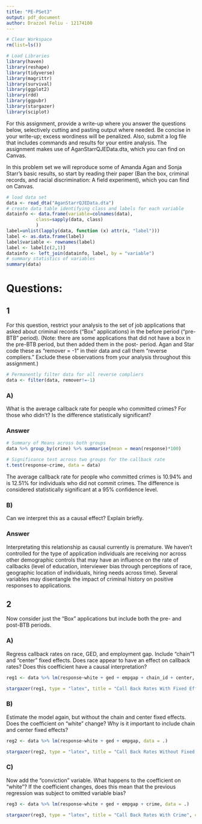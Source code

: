 ```yaml
---
title: "PE-PSet3"
output: pdf_document
author: Drazzel Feliu - 12174100
---
```


```r
# Clear Workspace
rm(list=ls())

# Load Libraries
library(haven)
library(reshape)
library(tidyverse)
library(magrittr)
library(survival)
library(ggplot2)
library(rdd)
library(ggpubr)
library(stargazer)
library(sciplot)
```

For this assignment, provide a write-up where you answer the questions below, selectively cutting and pasting output where needed. Be concise in your write-up; excess wordiness will be penalized. Also, submit a log file that includes commands and results for your entire analysis. The assignment makes use of AganStarrQJEData.dta, which you can find on Canvas.

In this problem set we will reproduce some of Amanda Agan and Sonja Starr’s basic results, so start by reading their paper (Ban the box, criminal records, and racial discrimination: A field experiment), which you can find on Canvas.

```r
# load data set
data <- read_dta("AganStarrQJEData.dta")
# create data table identifying class and labels for each variable
datainfo <- data.frame(variable=colnames(data),
           class=sapply(data, class)
           )
label=unlist(lapply(data, function (x) attr(x, "label")))
label <- as.data.frame(label)
label$variable <- rownames(label)
label <- label[c(2,1)]
datainfo <- left_join(datainfo, label, by = "variable")
# summary statistics of variables
summary(data)
```

# Questions:

## 1

For this question, restrict your analysis to the set of job applications that asked about criminal records (“Box” applications) in the before period (“pre-BTB” period). (Note: there are some applications that did not have a box in the pre-BTB period, but then added them in the post- period. Agan and Star code these as “remover = -1” in their data and call them “reverse compliers.” Exclude these observations from your analysis throughout this assignment.)

```r
# Permanently filter data for all reverse compliers
data <- filter(data, remover!=-1)
```

### A)
What is the average callback rate for people who committed crimes? For those who didn’t? Is the difference statistically significant?

### Answer
```r
# Summary of Means across both groups
data %>% group_by(crime) %>% summarise(mean = mean(response)*100)

# Significance test across two groups for the callback rate
t.test(response~crime, data = data)
```

The average callback rate for people who committed crimes is 10.94% and is 12.51% for individuals who did not commit crimes. The difference is considered statistically significant at a 95% confidence level.

### B)

Can we interpret this as a causal effect? Explain briefly.

### Answer

Interpretating this relationship as causal currently is premature. We haven't controlled for the type of application individuals are receiving nor across other demographic controls that may have an influence on the rate of callbacks (level of education, interviewer bias through perceptions of race, geographic location of individuals, hiring needs across time). Several variables may disentangle the impact of criminal history on positive responses to applications.

## 2

Now consider just the “Box” applications but include both the pre- and post-BTB periods.

### A)

Regress callback rates on race, GED, and employment gap. Include “chain”1 and “center” fixed effects. Does race appear to have an effect on callback rates? Does this coefficient have a causal interpretation?

```r
reg1 <- data %>% lm(response~white + ged + empgap + chain_id + center, data = .)
```
```r
stargazer(reg1, type = "latex", title = "Call Back Rates With Fixed Effects", covariate.labels = c("Race = White", "GED Acquired", "Employment Gap Exists", "Chain", "Center"), digits = 6, single.row = TRUE)
```

### B)

Estimate the model again, but without the chain and center fixed effects. Does the
coefficient on “white” change? Why is it important to include chain and center fixed
effects?

```r
reg2 <- data %>% lm(response~white + ged + empgap, data = .)
```
```r
stargazer(reg2, type = "latex", title = "Call Back Rates Without Fixed Effects", covariate.labels = c("Race = White", "GED Acquired", "Employment Gap Exists"), digits = 6, single.row = TRUE)
```

### C) 

Now add the “conviction” variable. What happens to the coefficient on “white”? If the coefficient changes, does this mean that the previous regression was subject to omitted variable bias?

```r
reg3 <- data %>% lm(response~white + ged + empgap + crime, data = .)
```
```r
stargazer(reg3, type = "latex", title = "Call Back Rates With Crime", covariate.labels = c("Race = White", "GED Acquired", "Employment Gap Exists", "Crime Committed"), digits = 6, single.row = TRUE)
```
